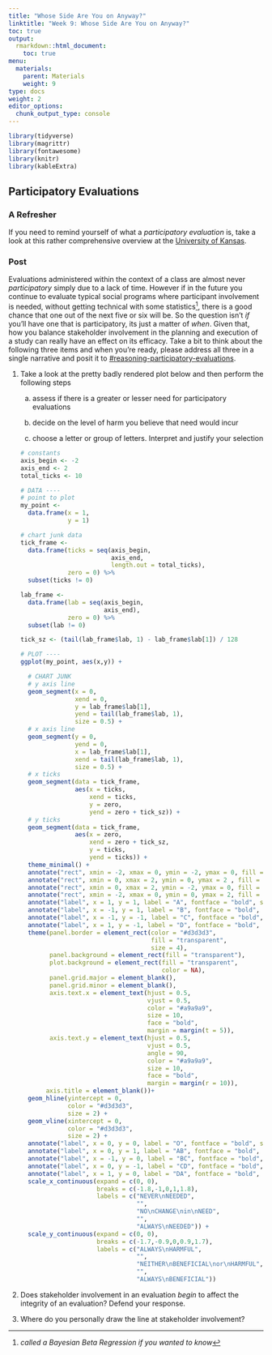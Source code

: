 ```yaml
---
title: "Whose Side Are You on Anyway?"
linktitle: "Week 9: Whose Side Are You on Anyway?"
toc: true
output:
  rmarkdown::html_document:
    toc: true
menu:
  materials:
    parent: Materials
    weight: 9
type: docs
weight: 2
editor_options: 
  chunk_output_type: console
---
```


<link rel="stylesheet" href="https://cdnjs.cloudflare.com/ajax/libs/font-awesome/5.15.4/css/all.min.css" />

<link href='https://fonts.googleapis.com/css?family=Roboto Condensed' rel='stylesheet'>

<style>
.hvr-sweep-to-left {
    display: inline-block;
    vertical-align: middle;
    -webkit-transform: perspective(1px) translateZ(0);
    transform: perspective(1px) translateZ(0);
    box-shadow: 0 0 1px rgba(0, 0, 0, 0);
    position: relative;
    -webkit-transition-property: color;
    transition-property: color;
    -webkit-transition-duration: 0.25s;
    transition-duration: 0.25s;
  }

.hvr-sweep-to-left:before {
  content: "";
  position: absolute;
  z-index: -1;
  top: 0px;
  left: 0px;
  right: 0px;
  bottom: 0px;
  border-radius: 5px;
  background: #9f54fb;
    -webkit-transform: scaleX(0);
  transform: scaleX(0);
  -webkit-transform-origin: 100% 50%;
  transform-origin: 100% 50%;
  -webkit-transition-property: transform;
  transition-property: transform;
  -webkit-transition-duration: 0.3s;
  transition-duration: 0.3s;
  -webkit-transition-timing-function: ease-out;
  transition-timing-function: ease-out;
}

.hvr-sweep-to-left:hover:before, 
.hvr-sweep-to-left:focus:before, 
.hvr-sweep-to-left:active:before {
  -webkit-transform: scaleX(1);
  transform: scaleX(1);
}

iframe {
  border: none;
}

td, th, tr, table {
    border: 0 !important;
    border-spacing:0 !important;
  }
  
.box{
    float:left;
    margin-right:10%;
}

.clear{
    clear:both;
}

.wrapper{
  display:inline-flex;
}.wrapper .icon{
  margin: 0 20px;
  cursor:pointer;
  display:flex;
  align-items:center;
  justify-content:center;
  flex-direction:column;
  position: relative;
  z-index:2;}.wrapper .icon span{
  position:relative;
  z-index:2;
  height: 60px;
  width: 60px;
  display:block;
  background: #282A35;
  box-shadow: 0px 0px 0px 0px rgba(0,0,0,0.1);
  border-radius:50%;
  text-align:center;
  transition: all 0.4s cubic-bezier(0.68, -0.55, 0.265, 1.55);
}.wrapper .icon span i{
  font-size:20px;
  line-height:60px;
}.wrapper .icon .tooltip{
  position:absolute;
  top:0px;
  background: #282A35;
  box-shadow: 0px 0px 0px 0px rgba(0,0,0,0.1);
  font-size: 20px;
  font-family: 'Roboto Condensed';
  padding: 10px 30px;
  border-radius: 25px;
  color:white;
  opacity:0;
  pointer-events: none;
  transition: all 0.4s cubic-bezier(0.68, -0.55, 0.265, 1.55);
}.wrapper .icon:hover .tooltip{
  opacity:1;
  pointer-events: auto;
  top:-91px;
}.wrapper .icon .tooltip:before{
  position:absolute;
  content:"";
  height:15px;
  width:15px;
  bottom:-8px;
  left:50%;
  transform: translateX(-50%) rotate(45deg);
}.wrapper .icon:hover span,
.wrapp .icon:hover .tooltip{
  text-shadow: 0px -1px 0px rgba(0,0,0,0.4);
}.wrapper .icon:hover span{
  color: #fff;
}.wrapper .leftright:hover span,
.wrapper .leftright:hover .tooltip,
.wrapper .leftright:hover .tooltip:before{
  background:#1b85b8;
}.wrapper .info:hover span,
.wrapper .info:hover .tooltip,
.wrapper .info:hover .tooltip:before{
  background:#559e83;
}.wrapper .github:hover span,
.wrapper .github:hover .tooltip,
.wrapper .github:hover .tooltip:before{
  background:#9e5570;
}.wrapper .youtube:hover span,
.wrapper .youtube:hover .tooltip,
.wrapper .youtube:hover .tooltip:before{
  background:#55959e;
}

i.fa.fa-save{
color:#ffffff;
}

</style>

<script>
$(document).ready(function(){
     $('[data-toggle="tooltip"]').tooltip();   
});
</script>


```r
library(tidyverse)
library(magrittr)
library(fontawesome)
library(knitr)
library(kableExtra)
```

## Participatory Evaluations

### A Refresher
If you need to remind yourself of what a *participatory evaluation* is, take a look at this rather comprehensive overview at the [University of Kansas](https://ctb.ku.edu/en/table-of-contents/evaluate/evaluation/participatory-evaluation/main). 

### Post
Evaluations administered within the context of a class are almost never *participatory* simply due to a lack of time. However if in the future you continue to evaluate typical social programs where participant involvement is needed, without getting technical with some statistics[^1], there is a good chance that one out of the next five or six will be. So the question isn't *if* you'll have one that is participatory, its just a matter of *when*. Given that, how you balance stakeholder involvement in the planning and execution of a study can really have an effect on its efficacy. Take a bit to think about the following three items and when you're ready, please address all three in a single narrative and posit it to [#reasoning-participatory-evaluations](https://2022edp617.slack.com/archives/C03656YDVS9).

1. Take a look at the pretty badly rendered plot below and then perform the following steps

    a. assess if there is a greater or lesser need for participatory evaluations
    
    b. decide on the level of harm you believe that need would incur
    
    c. choose a letter or group of letters. Interpret and justify your selection
  
    ```r
    # constants
    axis_begin <- -2
    axis_end <- 2
    total_ticks <- 10
    
    # DATA ----
    # point to plot
    my_point <- 
      data.frame(x = 1, 
                 y = 1)
    
    # chart junk data
    tick_frame <- 
      data.frame(ticks = seq(axis_begin, 
                             axis_end, 
                             length.out = total_ticks), 
                 zero = 0) %>%
      subset(ticks != 0)
    
    lab_frame <- 
      data.frame(lab = seq(axis_begin, 
                           axis_end),
                 zero = 0) %>%
      subset(lab != 0)
    
    tick_sz <- (tail(lab_frame$lab, 1) - lab_frame$lab[1]) / 128
    
    # PLOT ----
    ggplot(my_point, aes(x,y)) +
    
      # CHART JUNK
      # y axis line
      geom_segment(x = 0, 
                   xend = 0, 
                   y = lab_frame$lab[1], 
                   yend = tail(lab_frame$lab, 1),
                   size = 0.5) +
      # x axis line
      geom_segment(y = 0, 
                   yend = 0, 
                   x = lab_frame$lab[1], 
                   xend = tail(lab_frame$lab, 1),
                   size = 0.5) +
      # x ticks
      geom_segment(data = tick_frame, 
                   aes(x = ticks, 
                       xend = ticks, 
                       y = zero, 
                       yend = zero + tick_sz)) +
      # y ticks
      geom_segment(data = tick_frame, 
                   aes(x = zero, 
                       xend = zero + tick_sz, 
                       y = ticks, 
                       yend = ticks)) +
      theme_minimal() + 
      annotate("rect", xmin = -2, xmax = 0, ymin = -2, ymax = 0, fill = "#f8f9f9") + 
      annotate("rect", xmin = 0, xmax = 2, ymin = 0, ymax = 2 , fill = "#f8f9f9") +
      annotate("rect", xmin = 0, xmax = 2, ymin = -2, ymax = 0, fill = "#ffffff") + 
      annotate("rect", xmin = -2, xmax = 0, ymin = 0, ymax = 2, fill = "#ffffff") +
      annotate("label", x = 1, y = 1, label = "A", fontface = "bold", size = 6, color = "#005440") +
      annotate("label", x = -1, y = 1, label = "B", fontface = "bold", size = 6, color = "#005440") +
      annotate("label", x = -1, y = -1, label = "C", fontface = "bold", size = 6, color = "#005440") +
      annotate("label", x = 1, y = -1, label = "D", fontface = "bold", size = 6, color = "#005440") +
      theme(panel.border = element_rect(color = "#d3d3d3", 
                                        fill = "transparent", 
                                        size = 4),
            panel.background = element_rect(fill = "transparent"),
            plot.background = element_rect(fill = "transparent", 
                                           color = NA),
            panel.grid.major = element_blank(),
            panel.grid.minor = element_blank(), 
            axis.text.x = element_text(hjust = 0.5,
                                       vjust = 0.5,
                                       color = "#a9a9a9",
                                       size = 10,
                                       face = "bold",
                                       margin = margin(t = 5)),
            axis.text.y = element_text(hjust = 0.5, 
                                       vjust = 0.5, 
                                       angle = 90, 
                                       color = "#a9a9a9",
                                       size = 10,
                                       face = "bold",
                                       margin = margin(r = 10)),
           axis.title = element_blank())+ 
      geom_hline(yintercept = 0, 
                 color = "#d3d3d3", 
                 size = 2) + 
      geom_vline(xintercept = 0, 
                 color = "#d3d3d3", 
                 size = 2) + 
      annotate("label", x = 0, y = 0, label = "O", fontface = "bold", size = 6, color = "#005440") +
      annotate("label", x = 0, y = 1, label = "AB", fontface = "bold", size = 6, color = "#005440") +
      annotate("label", x = -1, y = 0, label = "BC", fontface = "bold", size = 6, color = "#005440") +
      annotate("label", x = 0, y = -1, label = "CD", fontface = "bold", size = 6, color = "#005440") +
      annotate("label", x = 1, y = 0, label = "DA", fontface = "bold", size = 6, color = "#005440") +
      scale_x_continuous(expand = c(0, 0),
                         breaks = c(-1.8,-1,0,1,1.8),
                         labels = c("NEVER\nNEEDED", 
                                    "", 
                                    "NO\nCHANGE\nin\nNEED", 
                                    "",
                                    "ALWAYS\nNEEDED")) + 
      scale_y_continuous(expand = c(0, 0),
                         breaks = c(-1.7,-0.9,0,0.9,1.7),
                         labels = c("ALWAYS\nHARMFUL",
                                    "",
                                    "NEITHER\nBENEFICIAL\nor\nHARMFUL",
                                    "",
                                    "ALWAYS\nBENEFICIAL"))
    ```

2. Does stakeholder involvement in an evaluation *begin* to affect the integrity of an evaluation? Defend your response.

3. Where do you personally draw the line at stakeholder involvement?

[^1]: <i>called a Bayesian Beta Regression if you wanted to know</i>